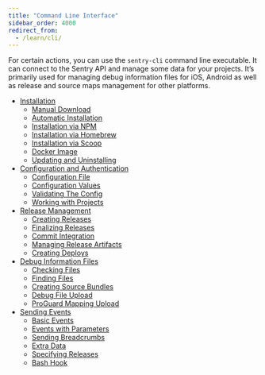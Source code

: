 ```yaml
---
title: "Command Line Interface"
sidebar_order: 4000
redirect_from:
  - /learn/cli/
---
```


For certain actions, you can use the `sentry-cli` command line executable. It can connect to the Sentry API and manage some data for your projects. It’s primarily used for managing debug information files for iOS, Android as well as release and source maps management for other platforms.

- [Installation](/product/cli/installation/)
  - [Manual Download](/product/cli/installation/#manual-download)
  - [Automatic Installation](/product/cli/installation/#automatic-installation)
  - [Installation via NPM](/product/cli/installation/#installation-via-npm)
  - [Installation via Homebrew](/product/cli/installation/#installation-via-homebrew)
  - [Installation via Scoop](/product/cli/installation/#installation-via-scoop)
  - [Docker Image](/product/cli/installation/#docker-image)
  - [Updating and Uninstalling](/product/cli/installation/#updating-and-uninstalling)
- [Configuration and Authentication](/product/cli/configuration/)
  - [Configuration File](/product/cli/configuration/#configuration-file)
  - [Configuration Values](/product/cli/configuration/#configuration-values)
  - [Validating The Config](/product/cli/configuration/#validating-the-config)
  - [Working with Projects](/product/cli/configuration/#sentry-cli-working-with-projects)
- [Release Management](/product/cli/releases/)
  - [Creating Releases](/product/cli/releases/#creating-releases)
  - [Finalizing Releases](/product/cli/releases/#finalizing-releases)
  - [Commit Integration](/product/cli/releases/#sentry-cli-commit-integration)
  - [Managing Release Artifacts](/product/cli/releases/#managing-release-artifacts)
  - [Creating Deploys](/product/cli/releases/#creating-deploys)
- [Debug Information Files](/product/cli/dif/)
  - [Checking Files](/product/cli/dif/#checking-files)
  - [Finding Files](/product/cli/dif/#finding-files)
  - [Creating Source Bundles](/product/cli/dif/#creating-source-bundles)
  - [Debug File Upload](/product/cli/dif/#uploading-files)
  - [ProGuard Mapping Upload](/product/cli/dif/#proguard-mapping-upload)
- [Sending Events](/product/cli/send-event/)
  - [Basic Events](/product/cli/send-event/#basic-events)
  - [Events with Parameters](/product/cli/send-event/#events-with-parameters)
  - [Sending Breadcrumbs](/product/cli/send-event/#sending-breadcrumbs)
  - [Extra Data](/product/cli/send-event/#extra-data)
  - [Specifying Releases](/product/cli/send-event/#specifying-releases)
  - [Bash Hook](/product/cli/send-event/#bash-hook)
